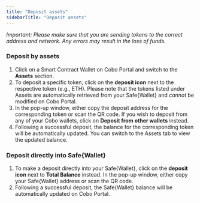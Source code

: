 ```yaml
---
title: "Deposit assets"
sidebarTitle: "Deposit assets"
---
```


_Important: Please make sure that you are sending tokens to the correct address and network. Any errors may result in the loss of funds._

### Deposit by assets

1. Click on a Smart Contract Wallet on Cobo Portal and switch to the **Assets** section.
2. To deposit a specific token, click on the **deposit icon** next to the respective token (e.g., ETH). Please note that the tokens listed under Assets are automatically retrieved from your Safe&#123;Wallet&#125; and _cannot_ be modified on Cobo Portal.
3. In the pop-up window, either copy the deposit address for the corresponding token or scan the QR code. If you wish to deposit from any of your Cobo wallets, click on **Deposit from other wallets** instead.
4. Following a successful deposit, the balance for the corresponding token will be automatically updated. You can switch to the Assets tab to view the updated balance.

### Deposit directly into Safe&#123;Wallet&#125;
1. To make a deposit directly into your Safe&#123;Wallet&#125;, click on the **deposit icon** next to **Total Balance** instead. In the pop-up window, either copy your Safe&#123;Wallet&#125; address or scan the QR code.
2. Following a successful deposit, the Safe&#123;Wallet&#125; balance will be automatically updated on Cobo Portal.


